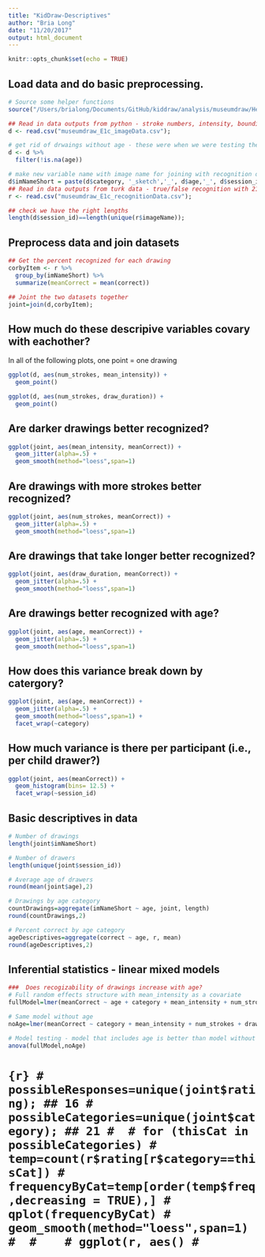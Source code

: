 ```yaml
---
title: "KidDraw-Descriptives"
author: "Bria Long"
date: "11/20/2017"
output: html_document
---
```


```r
knitr::opts_chunk$set(echo = TRUE)
```

## Load data and do basic preprocessing.
```r
# Source some helper functions
source("/Users/brialong/Documents/GitHub/kiddraw/analysis/museumdraw/HelperCodeR/useful.R")

## Read in data outputs from python - stroke numbers, intensity, bounding boc, etc.
d <- read.csv("museumdraw_E1c_imageData.csv");

# get rid of drwaings without age - these were when we were testing the interface.
d <- d %>%
  filter(!is.na(age))

# make new variable name with image name for joining with recognition data
d$imNameShort = paste(d$category, '_sketch','_', d$age,'_', d$session_id,'.png', sep="");        
## Read in data outputs from turk data - true/false recognition with 21AFC
r <- read.csv("museumdraw_E1c_recognitionData.csv");

## check we have the right lengths
length(d$session_id)==length(unique(r$imageName));
```

##  Preprocess data and join datasets
```r
## Get the percent recognized for each drawing
corbyItem <- r %>%
  group_by(imNameShort) %>%
  summarize(meanCorrect = mean(correct))

## Joint the two datasets together
joint=join(d,corbyItem);
```

## How much do these descripive variables covary with eachother?
In all of the following plots, one point = one drawing
```r
ggplot(d, aes(num_strokes, mean_intensity)) +
  geom_point()

ggplot(d, aes(num_strokes, draw_duration)) +
  geom_point()
```

## Are darker drawings better recognized?
```r
ggplot(joint, aes(mean_intensity, meanCorrect)) + 
  geom_jitter(alpha=.5) +
  geom_smooth(method="loess",span=1)
```

## Are drawings with more strokes better recognized?
```r
ggplot(joint, aes(num_strokes, meanCorrect)) +
  geom_jitter(alpha=.5) +
  geom_smooth(method="loess",span=1)
```

## Are drawings that take longer better recognized?
```r
ggplot(joint, aes(draw_duration, meanCorrect)) +
  geom_jitter(alpha=.5) +
  geom_smooth(method="loess",span=1)
```

## Are drawings better recognized with age?
```r
ggplot(joint, aes(age, meanCorrect)) +
  geom_jitter(alpha=.5) +
  geom_smooth(method="loess",span=1) 
```

## How does this variance break down by catergory?
```r
ggplot(joint, aes(age, meanCorrect)) +
  geom_jitter(alpha=.5) +
  geom_smooth(method="loess",span=1) + 
  facet_wrap(~category)
```

## How much variance is there per participant (i.e., per child drawer?)
```r
ggplot(joint, aes(meanCorrect)) +
  geom_histogram(bins= 12.5) +
  facet_wrap(~session_id)
```

## Basic descriptives in data
``` r
# Number of drawings
length(joint$imNameShort)

# Number of drawers
length(unique(joint$session_id))

# Average age of drawers
round(mean(joint$age),2)

# Drawings by age category
countDrawings=aggregate(imNameShort ~ age, joint, length)
round(countDrawings,2)

# Percent correct by age category
ageDescriptives=aggregate(correct ~ age, r, mean)
round(ageDescriptives,2)

```

## Inferential statistics - linear mixed models
``` r
###  Does recogizability of drawings increase with age? 
# Full random effects structure with mean_intensity as a covariate
fullModel=lmer(meanCorrect ~ age + category + mean_intensity + num_strokes + draw_duration + (1|session_id) + (1|category), joint, REML = FALSE)

# Same model without age
noAge=lmer(meanCorrect ~ category + mean_intensity + num_strokes + draw_duration + (1 | session_id) + (1|category), joint, REML = FALSE)

# Model testing - model that includes age is better than model without age.
anova(fullModel,noAge)


```


# ```{r}
# possibleResponses=unique(joint$rating); ## 16
# possibleCategories=unique(joint$category); ## 21
# 
# for (thisCat in possibleCategories)
#   temp=count(r$rating[r$category==thisCat])
#   frequencyByCat=temp[order(temp$freq,decreasing = TRUE),]
#   qplot(frequencyByCat)
#   geom_smooth(method="loess",span=1)
# 
#   
# ggplot(r, aes()
# ```



